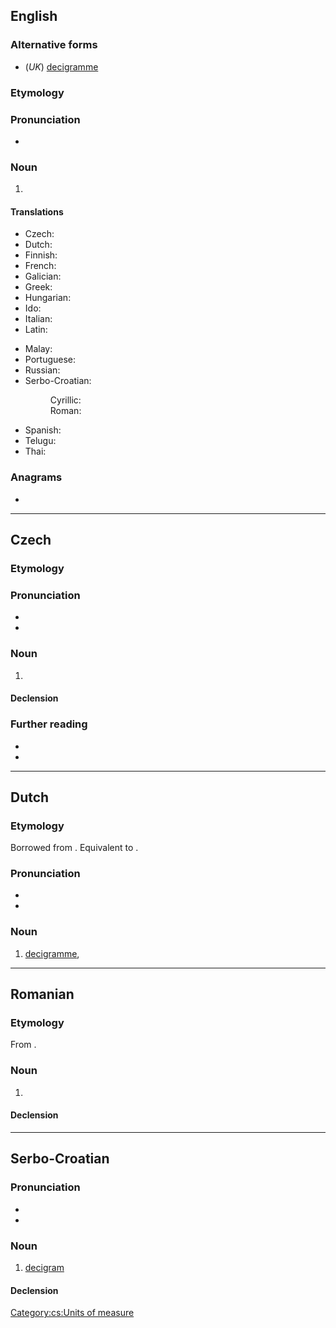 {{also|deci-gram}}
==English==

===Alternative forms===
* (''UK'') [[decigramme]]

===Etymology===
{{prefix|en|deci|gram}}

===Pronunciation===
* {{a|UK}} {{IPA|en|/ˈdɛsɪɡɹæm/}}

===Noun===
{{en-noun}}

# {{SI-unit|en|deci|gram|mass}}

====Translations====
{{trans-top|metric measurement}}
* Czech: {{t|cs|decigram|m}}
* Dutch: {{t+|nl|decigram|n|m}}
* Finnish: {{t|fi|desigramma}}
* French: {{t+|fr|décigramme}}
* Galician: {{t|gl|decigramo|m}}
* Greek: {{t|el|δεκατοστόγραμμα}}
* Hungarian: {{t|hu|decigramm}}
* Ido: {{t+|io|decigramo}}
* Italian: {{t+|it|decigrammo|m}}
* Latin: {{t|la|decigramma}}
{{trans-mid}}
* Malay: {{t|ms|desigram}}
* Portuguese: {{t|pt|decigrama|m}}
* Russian: {{t+|ru|децигра́мм|m}}
* Serbo-Croatian:
*: Cyrillic: {{t|sh|дѐциграм|m|sc=Cyrl}}
*: Roman: {{t|sh|dècigram|m}}
* Spanish: {{t+|es|decigramo|m}}
* Telugu: {{t|te|డెసీగ్రాము}}
* Thai: {{t|th|เดซิกรัม}}
{{trans-bottom}}

===Anagrams===
* {{anagrams|en|a=acdegimr|grimaced}}

----

==Czech==

===Etymology===
{{prefix|cs|deci|gram}}

===Pronunciation===
* {{cs-IPA}}
* {{hyphenation|cs|de|ci|gram}}

===Noun===
{{cs-noun|g=m-in}}

# {{l|en|decigram}}

====Declension====
{{cs-decl-noun
|decigram|decigramu|decigramu|decigram|decigrame|decigramu|decigramem
|decigramy|decigramů|decigramům|decigramy|decigramy|decigramech|decigramy
}}

===Further reading===
* {{R:PSJC}}
* {{R:SSJC}}

[[Category:cs:Units of measure]]

----

==Dutch==

===Etymology===
Borrowed from {{bor|nl|fr|décigramme}}. Equivalent to {{pre|nl|deci|gram}}.

===Pronunciation===
* {{IPA|nl|/ˈdeː.siˌɣrɑm/}}
* {{hyphenation|nl|de|ci|gram}}

===Noun===
{{nl-noun|n|g2=m|-en|-}}

# [[decigramme]], {{l|en|decigram}} {{gloss|0.1 gramme}}

----

==Romanian==

===Etymology===
From {{bor|ro|fr|décigramme}}.

===Noun===
{{ro-noun|n|decigrame}}

# {{l|en|decigram}}

====Declension====
{{ro-noun-n}}

----

==Serbo-Croatian==

===Pronunciation===
* {{sh-IPA|dècigram}}
* {{hyphenation|sh|de|ci|gram}}

===Noun===
{{sh-noun|g=m|head=dècigram}}

# [[#English|decigram]]

====Declension====
{{sh-decl-noun
|decigram|decigrami
|decigrama|decigrama
|decigramu|decigramima
|decigram|decigrame
|decigrame|decigrami
|decigramu|decigramima
|decigramom|decigramima
}}